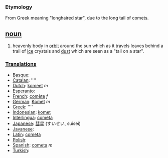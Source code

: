 === Etymology ===
From Greek meaning "longhaired star", due to the long tail of comets.

== [[noun]] ==
#heavenly body in [[orbit]] around the sun which as it travels leaves behind a trail of [[ice]] crystals and [[dust]] which are seen as a "tail on a star".

===[[Translation]]s===
*[[Basque]]: [[]]
*[[Catalan]]: [[]] ''''
*[[Dutch]]: [[komeet]] ''m''
*[[Esperanto]]: [[]]
*[[French]]: [[comète]] ''f''
*[[German]]: [[Komet]] ''m''
*[[Greek]]: [[]] ''''
*[[Indonesian]]: [[komet]]
*[[Interlingua]]: [[cometa]]
*[[Japanese]]: [[彗星]] (すいせい, suisei)
*[[Javanese]]: [[]]
*[[Latin]]: [[cometa]]
*[[Polish]]: [[]]
*[[Spanish]]: [[cometa]] ''m''
*[[Turkish]]: [[]]